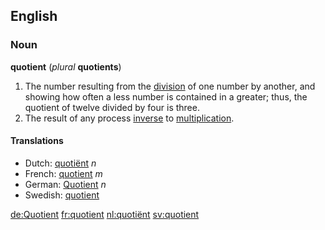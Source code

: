 ==English==
===Noun===
'''quotient''' (''plural'' '''quotients''')
#The number resulting from the [[division]] of one number by another, and showing how often a less number is contained in a greater; thus, the quotient of twelve divided by four is three.
#The result of any process [[inverse]] to [[multiplication]].

====Translations====
*Dutch: [[quotiënt]] ''n''
*French: [[quotient]] ''m''
*German: [[Quotient]] ''n''
*Swedish: [[quotient]]

[[de:Quotient]]
[[fr:quotient]]
[[nl:quotiënt]]
[[sv:quotient]]